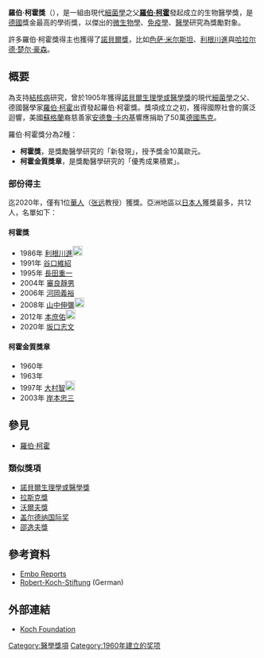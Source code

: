 '''羅伯·柯霍獎'''（{{lang-de|'''Robert-Koch-Preis'''}}），是一組由現代[[細菌學|細菌學]]之父'''[[羅伯·柯霍|羅伯·柯霍]]'''發起成立的生物醫學獎，是[[德國|德國]]獎金最高的學術獎，以傑出的[[微生物學|微生物學]]、[[免疫學|免疫學]]、[[醫學|醫學]]研究為獎勵對象。

許多羅伯·柯霍獎得主也獲得了[[諾貝爾獎|諾貝爾獎]]，比如[[色萨·米尔斯坦|色萨·米尔斯坦]]、[[利根川進|利根川進]]與[[哈拉尔德·楚尔·豪森|哈拉尔德·楚尔·豪森]]。

==概要==
為支持[[結核病|結核病]]研究，曾於1905年獲得[[諾貝爾生理學或醫學獎|諾貝爾生理學或醫學獎]]的現代[[細菌學|細菌學]]之父、德國醫學家[[羅伯·柯霍|羅伯·柯霍]]出資發起羅伯·柯霍獎。獎項成立之初，獲得國際社會的廣泛迴響，美國[[蘇格蘭|蘇格蘭]]裔慈善家[[安德鲁·卡内基|安德鲁·卡内基]]響應捐助了50萬[[德國馬克|德國馬克]]。

羅伯·柯霍獎分為2種：
*'''柯霍獎'''，是獎勵醫學研究的「新發現」，授予獎金10萬歐元。
*'''柯霍金質獎章'''，是獎勵醫學研究的「優秀成果積累」。

===部份得主===
迄2020年，僅有1位[[華人|華人]]（[[张远_(病理学家)|张远]]教授）獲獎。亞洲地區以[[日本人|日本人]]獲獎最多，共12人，名單如下：

====柯霍獎====
*1986年 [[利根川進|利根川進]][[File:Nobel_prize_medal.svg|20px]]
*1991年 [[谷口維紹|谷口維紹]]
*1995年 [[長田重一|長田重一]]
*2004年 [[審良靜男|審良靜男]]
*2006年 [[河岡義裕|河岡義裕]]
*2008年 [[山中伸彌|山中伸彌]][[File:Nobel_prize_medal.svg|20px]]
*2012年 [[本庶佑|本庶佑]][[File:Nobel_prize_medal.svg|20px]]
*2020年 [[坂口志文|坂口志文]]

====柯霍金質獎章====
*1960年 {{link-ja|海老名敏明|海老名敏明}}
*1963年 {{link-ja|吉田富三|吉田富三}}
*1997年 [[大村智|大村智]][[File:Nobel_prize_medal.svg|20px]]
*2003年 [[岸本忠三|岸本忠三]]

==參見==
* [[羅伯·柯霍|羅伯·柯霍]]

===類似獎項===
* [[諾貝爾生理學或醫學獎|諾貝爾生理學或醫學獎]]
* [[拉斯克獎|拉斯克獎]]
* [[沃爾夫獎|沃爾夫獎]]
* [[盖尔德纳国际奖|盖尔德纳国际奖]]
* [[邵逸夫獎|邵逸夫獎]]

==參考資料==
*[http://www.pubmedcentral.nih.gov/articlerender.fcgi?artid=1369179 Embo Reports]
*[http://www.robert-koch-stiftung.de/ Robert-Koch-Stiftung] {{Wayback|url=http://www.robert-koch-stiftung.de/ |date=20210227011846 }} (German)

==外部連結==
*[http://www.robert-koch-stiftung.de/ Koch Foundation] {{Wayback|url=http://www.robert-koch-stiftung.de/ |date=20210227011846 }}

[[Category:醫學獎項|Category:醫學獎項]]
[[Category:1960年建立的奖项|Category:1960年建立的奖项]]